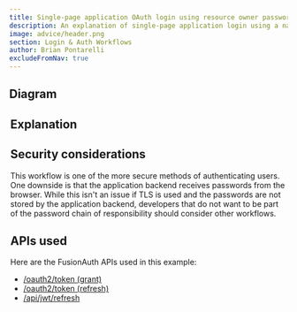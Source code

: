 ```yaml
---
title: Single-page application OAuth login using resource owner password credentials grant with sessions and refresh tokens
description: An explanation of single-page application login using a native login form that submits to the application backend (with server-side sessions plus refresh tokens in cookies) which calls FusionAuth's Resource Owner's Password Grant
image: advice/header.png
section: Login & Auth Workflows
author: Brian Pontarelli
excludeFromNav: true
---
```


<Intro/>

## Diagram

<Legend/>

<Diagram/>

## Explanation

<OrderedList>
  <Step1/>
  <Step2/>
  <Step3/>
  <Step4/>
  <Step5/>
  <Step6/>
  <Step7/>
  <Step8/>
  <Step9/>
  <Step10/>
  <Step11/>
  <Step12/>
  <Step13/>
  <Step14/>
  <Step15/>
  <Step16/>
  <Step17/>
  <Step18/>
</OrderedList>

## Security considerations

This workflow is one of the more secure methods of authenticating users. One downside is that the application backend receives passwords from the browser. While this isn't an issue if TLS is used and the passwords are not stored by the application backend, developers that do not want to be part of the password chain of responsibility should consider other workflows.

## APIs used

Here are the FusionAuth APIs used in this example:

* [/oauth2/token (grant)](/docs/v1/tech/oauth/endpoints#resource-owner-password-credentials-grant-request)
* [/oauth2/token (refresh)](/docs/v1/tech/oauth/endpoints#refresh-token-grant-request)
* [/api/jwt/refresh](/docs/v1/tech/apis/jwt#refresh-a-jwt)

